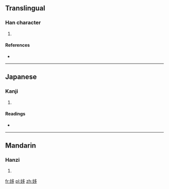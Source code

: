 ==Translingual==

===Han character===
{{Han char|rn=38|rad=女|as=06|sn=9|four=4742<sub>7</sub>|canj=女弓戈弓 (VNIN), X女弓戈弓 (XVNIN)}}

# {{defn|Han|sort=女06}}

====References====
* {{Han ref|kx=0261.180|dkj=06253|dj=0527.220|hdz=21047.030|uh=59FC|ud=23036|bh=CE6A|bd=52842}}

----

==Japanese==

===Kanji===
{{ja-kanji|grade=|rs=女06}}

# {{defn|Japanese|sort=女06}}

====Readings====
* {{ja-readings|on=[[し]] (shi), [[た]] (ta), [[てい]] (tei), [[だい]] (dai), [[き]] (ki), [[ぎ]] (gi)|kun=[[たおやめ]] (taoyame), [[かろがろしい]] (karogaroshii), [[みめとい]] (mimetoi)}}

----

==Mandarin==

===Hanzi===
{{cmn-hanzi|pin=[[chǐ]] ([[chi3]])|wg=ch'ih<sup>3</sup>}}

# {{defn|Mandarin|sort=女06}}

[[fr:姼]]
[[pl:姼]]
[[zh:姼]]